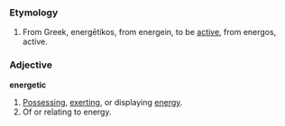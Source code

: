 === Etymology ===
#From Greek, energētikos, from energein, to be [[active]], from energos, active.

=== Adjective ===

'''energetic'''

#[[Possessing]], [[exerting]], or displaying [[energy]].
#Of or relating to energy.



{{stub}}